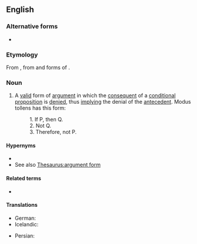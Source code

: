 ==English==

===Alternative forms===
* {{l|en|MT}} {{qualifier|initialism}}

===Etymology===
From {{der|en|la||modus tollendō tollēns|t=the mode where the denying denies}}, from {{m|la|modus|t=mode}} and forms of {{m|la|tollō|t=I take away}}.

===Noun===
{{wikipedia}}
{{en-noun|-}}

# {{lb|en|philosophy|logic}} A [[valid]] form of [[argument]] in which the [[consequent]] of a [[conditional]] [[proposition]] is [[deny|denied]], thus [[imply]]ing the denial of the [[antecedent]]. Modus tollens has this form:
#: 1. If P, then Q.
#: 2. Not Q.
#: 3. Therefore, not P.

====Hypernyms====
* {{l|en|inference rule}}
* See also [[Thesaurus:argument form]]

====Related terms====
* {{l|en|modus ponens}}

====Translations====
{{trans-top|a valid form of argument in which the consequent of a condition proposition is denied}}
* German: {{t|de|Modus tollens|m}}
* Icelandic: {{t|is|neitunarháttur|m}}
{{trans-mid}}
* Persian: {{t|fa|نفی تالی|tr=nafy-e taali}}
{{trans-bottom}}